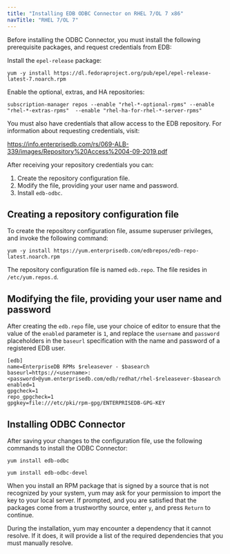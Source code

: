 ```yaml
---
title: "Installing EDB ODBC Connector on RHEL 7/OL 7 x86"
navTitle: "RHEL 7/OL 7"
---
```


Before installing the ODBC Connector, you must install the following prerequisite packages, and request credentials from EDB:

Install the `epel-release` package:

```text
yum -y install https://dl.fedoraproject.org/pub/epel/epel-release-latest-7.noarch.rpm
```

Enable the optional, extras, and HA repositories:

```text
subscription-manager repos --enable "rhel-*-optional-rpms" --enable "rhel-*-extras-rpms"  --enable "rhel-ha-for-rhel-*-server-rpms"
```

You must also have credentials that allow access to the EDB repository. For information about requesting credentials, visit:

 <https://info.enterprisedb.com/rs/069-ALB-339/images/Repository%20Access%2004-09-2019.pdf>

After receiving your repository credentials you can:

1.  Create the repository configuration file.
2.  Modify the file, providing your user name and password.
3.  Install `edb-odbc`.

## Creating a repository configuration file

To create the repository configuration file, assume superuser privileges, and invoke the following command:

```text
yum -y install https://yum.enterprisedb.com/edbrepos/edb-repo-latest.noarch.rpm
```

The repository configuration file is named `edb.repo`. The file resides in `/etc/yum.repos.d`.

## Modifying the file, providing your user name and password

After creating the `edb.repo` file, use your choice of editor to ensure that the value of the `enabled` parameter is `1`, and replace the `username` and `password` placeholders in the `baseurl` specification with the name and password of a registered EDB user.

```text
[edb]
name=EnterpriseDB RPMs $releasever - $basearch
baseurl=https://<username>:<password>@yum.enterprisedb.com/edb/redhat/rhel-$releasever-$basearch
enabled=1
gpgcheck=1
repo_gpgcheck=1
gpgkey=file:///etc/pki/rpm-gpg/ENTERPRISEDB-GPG-KEY
```

## Installing ODBC Connector

After saving your changes to the configuration file, use the following commands to install the ODBC Connector:

```
yum install edb-odbc

yum install edb-odbc-devel
```

When you install an RPM package that is signed by a source that is not recognized by your system, yum may ask for your permission to import the key to your local server. If prompted, and you are satisfied that the packages come from a trustworthy source, enter `y`, and press `Return` to continue.

During the installation, yum may encounter a dependency that it cannot resolve. If it does, it will provide a list of the required dependencies that you must manually resolve.

<div id="centos7_PPCLE" class="registered_link"></div>
